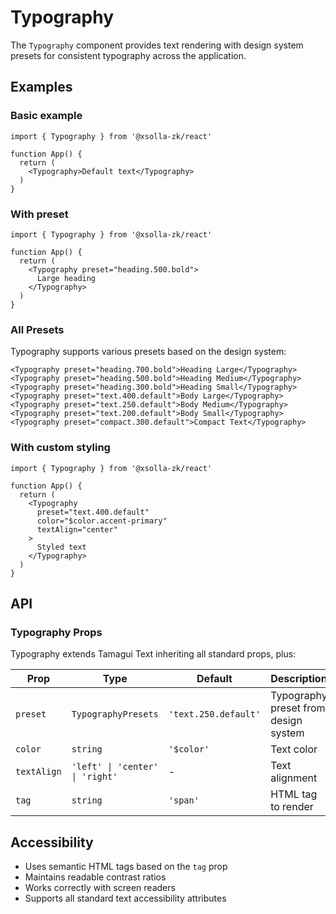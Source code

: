# Typography

The `Typography` component provides text rendering with design system presets for consistent typography across the application.

## Examples

### Basic example

```tsx
import { Typography } from '@xsolla-zk/react'

function App() {
  return (
    <Typography>Default text</Typography>
  )
}
```

### With preset

```tsx
import { Typography } from '@xsolla-zk/react'

function App() {
  return (
    <Typography preset="heading.500.bold">
      Large heading
    </Typography>
  )
}
```

### All Presets

Typography supports various presets based on the design system:

```tsx
<Typography preset="heading.700.bold">Heading Large</Typography>
<Typography preset="heading.500.bold">Heading Medium</Typography>
<Typography preset="heading.300.bold">Heading Small</Typography>
<Typography preset="text.400.default">Body Large</Typography>
<Typography preset="text.250.default">Body Medium</Typography>
<Typography preset="text.200.default">Body Small</Typography>
<Typography preset="compact.300.default">Compact Text</Typography>
```

### With custom styling

```tsx
import { Typography } from '@xsolla-zk/react'

function App() {
  return (
    <Typography
      preset="text.400.default"
      color="$color.accent-primary"
      textAlign="center"
    >
      Styled text
    </Typography>
  )
}
```

## API

### Typography Props

Typography extends Tamagui Text inheriting all standard props, plus:

| Prop | Type | Default | Description |
|------|------|---------|----------|
| `preset` | `TypographyPresets` | `'text.250.default'` | Typography preset from design system |
| `color` | `string` | `'$color'` | Text color |
| `textAlign` | `'left' \| 'center' \| 'right'` | - | Text alignment |
| `tag` | `string` | `'span'` | HTML tag to render |

## Accessibility

- Uses semantic HTML tags based on the `tag` prop
- Maintains readable contrast ratios
- Works correctly with screen readers
- Supports all standard text accessibility attributes